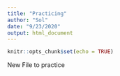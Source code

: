 ```yaml
---
title: "Practicing"
author: "Sol"
date: "9/23/2020"
output: html_document
---
```


```r
knitr::opts_chunk$set(echo = TRUE)
```

New File to practice
